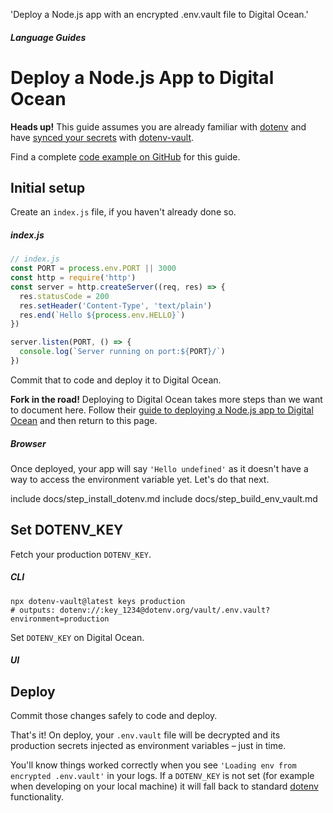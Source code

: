   'Deploy a Node.js app with an encrypted .env.vault file to Digital Ocean.'

##### Language Guides
# Deploy a Node.js App to Digital Ocean

<strong>Heads up!</strong> This guide assumes you are already familiar with <a href="https://github.com/motdotla/dotenv">dotenv</a> and have <a href="/docs/tutorials/sync">synced your secrets</a> with <a href="https://github.com/dotenv-org/dotenv-vault">dotenv-vault</a>.

Find a complete <a href="https://github.com/dotenv-org/examples/tree/master/nodejs/digital-ocean">code example on GitHub</a> for this guide.

## Initial setup

Create an `index.js` file, if you haven't already done so.

##### index.js
```js
// index.js
const PORT = process.env.PORT || 3000
const http = require('http')
const server = http.createServer((req, res) => {
  res.statusCode = 200
  res.setHeader('Content-Type', 'text/plain')
  res.end(`Hello ${process.env.HELLO}`)
})

server.listen(PORT, () => {
  console.log(`Server running on port:${PORT}/`)
})
```

Commit that to code and deploy it to Digital Ocean.

<strong>Fork in the road!</strong> Deploying to Digital Ocean takes more steps than we want to document here. Follow their <a href="https://www.digitalocean.com/community/tutorials/how-to-set-up-a-node-js-application-for-production-on-ubuntu-20-04">guide to deploying a Node.js app to Digital Ocean</a> and then return to this page.

##### Browser
<ScreenshotBrowser url="/assets/img/docs/hello-undefined.png" www="yourapp.com on digital ocean" />

Once deployed, your app will say `'Hello undefined'` as it doesn't have a way to access the environment variable yet. Let's do that next.

include docs/step_install_dotenv.md
include docs/step_build_env_vault.md

## Set DOTENV_KEY

Fetch your production `DOTENV_KEY`.

##### CLI
```shell
npx dotenv-vault@latest keys production
# outputs: dotenv://:key_1234@dotenv.org/vault/.env.vault?environment=production
```

Set `DOTENV_KEY` on Digital Ocean.

##### UI
<ScreenshotBrowser url="/assets/img/docs/digitalocean-vars.png" www="digitalocean.com" />

## Deploy

Commit those changes safely to code and deploy.

That's it! On deploy, your `.env.vault` file will be decrypted and its production secrets injected as environment variables – just in time.

You'll know things worked correctly when you see `'Loading env from encrypted .env.vault'` in your logs. If a `DOTENV_KEY` is not set (for example when developing on your local machine) it will fall back to standard [dotenv](https://github.com/motdotla/dotenv) functionality.

<ScreenshotBrowser url="/assets/img/cloudinary/dotenv_vault_digital_ocean_logs_encrypted_loading_env_vault_qcx4yp.png" www="digitalocean.com logs" />

<WellDone/>

